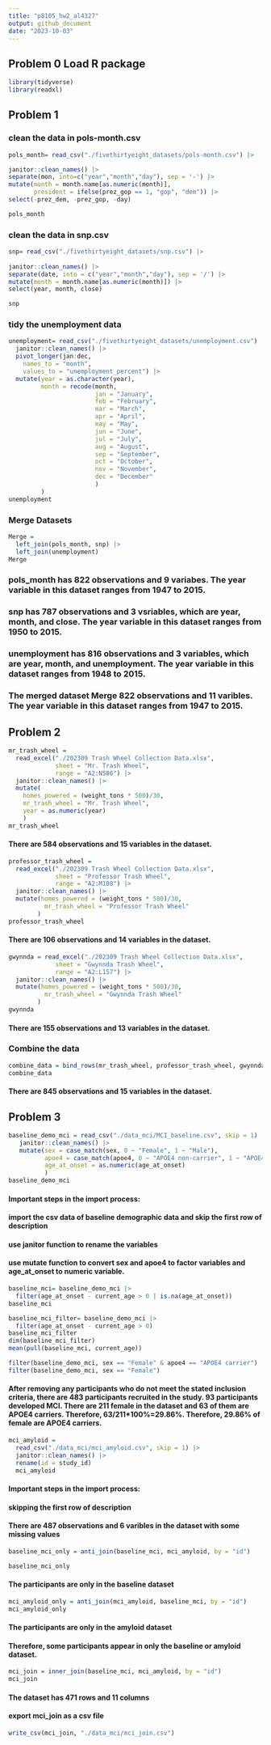 ```yaml
---
title: "p8105_hw2_al4327"
output: github_document
date: "2023-10-03"
---
```


## Problem 0 Load R package

```r
library(tidyverse)
library(readxl)
```

## Problem 1

### clean the data in pols-month.csv

```r
pols_month= read_csv("./fivethirtyeight_datasets/pols-month.csv") |>

janitor::clean_names() |>
separate(mon, into=c("year","month","day"), sep = '-') |>
mutate(month = month.name[as.numeric(month)],
       president = ifelse(prez_gop == 1, "gop", "dem")) |>
select(-prez_dem, -prez_gop, -day)

pols_month
```


### clean the data in snp.csv
```r
snp= read_csv("./fivethirtyeight_datasets/snp.csv") |>
  
janitor::clean_names() |>
separate(date, into = c("year","month","day"), sep = '/') |> 
mutate(month = month.name[as.numeric(month)]) |>
select(year, month, close)

snp
```

### tidy the unemployment data

```r
unemployment= read_csv("./fivethirtyeight_datasets/unemployment.csv") |>
  janitor::clean_names() |>
  pivot_longer(jan:dec,
    names_to = "month", 
    values_to = "unemployment_percent") |>
  mutate(year = as.character(year),
         month = recode(month,
                        jan = "January",
                        feb = "February",
                        mar = "March",
                        apr = "April",
                        may = "May",
                        jun = "June",
                        jul = "July",
                        aug = "August",
                        sep = "September",
                        oct = "October",
                        nov = "November",
                        dec = "December"
                        )
         )
unemployment
```
### Merge Datasets
```r
Merge = 
  left_join(pols_month, snp) |>
  left_join(unemployment)
Merge
```

### pols_month has 822 observations and 9 variabes. The year variable in this dataset ranges from 1947 to 2015.
### snp has 787 observations and 3 vsriables, which are year, month, and close. The year variable in this dataset ranges from 1950 to 2015.
### unemployment has 816 observations and 3 variables, which are year, month, and unemployment. The year variable in this dataset ranges from 1948 to 2015.
### The merged dataset Merge 822 observations and 11 varibles. The year variable in this dataset ranges from 1947 to 2015.

## Problem 2

```r
mr_trash_wheel =
  read_excel("./202309 Trash Wheel Collection Data.xlsx", 
             sheet = "Mr. Trash Wheel",
             range = "A2:N586") |> 
  janitor::clean_names() |> 
  mutate(
    homes_powered = (weight_tons * 500)/30,
    mr_trash_wheel = "Mr. Trash Wheel",
    year = as.numeric(year)
    )
mr_trash_wheel
```
#### There are 584 observations and 15 variables in the dataset.

```r
professor_trash_wheel =
  read_excel("./202309 Trash Wheel Collection Data.xlsx", 
             sheet = "Professor Trash Wheel",
             range = "A2:M108") |> 
  janitor::clean_names() |> 
  mutate(homes_powered = (weight_tons * 500)/30,
          mr_trash_wheel = "Professor Trash Wheel"
        )
professor_trash_wheel
```
#### There are 106 observations and 14 variables in the dataset.

```r
gwynnda = read_excel("./202309 Trash Wheel Collection Data.xlsx", 
             sheet = "Gwynnda Trash Wheel",
             range = "A2:L157") |> 
  janitor::clean_names() |> 
  mutate(homes_powered = (weight_tons * 500)/30,
          mr_trash_wheel = "Gwynnda Trash Wheel"
        )
gwynnda
```
#### There are 155 observations and 13 variables in the dataset.

### Combine the data
```r
combine_data = bind_rows(mr_trash_wheel, professor_trash_wheel, gwynnda)
combine_data
```
#### There are 845 observations and 15 variables in the dataset.

## Problem 3
```r
baseline_demo_mci = read_csv("./data_mci/MCI_baseline.csv", skip = 1) |> 
   janitor::clean_names() |>
   mutate(sex = case_match(sex, 0 ~ "Female", 1 ~ "Male"), 
          apoe4 = case_match(apoe4, 0 ~ "APOE4 non-carrier", 1 ~ "APOE4 carrier"),
          age_at_onset = as.numeric(age_at_onset)
          ) 
baseline_demo_mci
```

#### Important steps in the import process:
#### import the csv data of baseline demographic data and skip the first row of description
#### use janitor function to rename the variables
#### use mutate function to convert sex and apoe4 to factor variables and age_at_onset to numeric variable.

```r

baseline_mci= baseline_demo_mci |> 
  filter(age_at_onset - current_age > 0 | is.na(age_at_onset))
baseline_mci

baseline_mci_filter= baseline_demo_mci |> 
  filter(age_at_onset - current_age > 0) 
baseline_mci_filter
dim(baseline_mci_filter)
mean(pull(baseline_mci, current_age))

filter(baseline_demo_mci, sex == "Female" & apoe4 == "APOE4 carrier")
filter(baseline_demo_mci, sex == "Female")
```

#### After removing any participants who do not meet the stated inclusion criteria, there are 483 participants recruited in the study. 93 participants developed MCI. There are 211 female in the dataset and 63 of them are  APOE4 carriers. Therefore, 63/211*100%=29.86%. Therefore, 29.86% of female are APOE4 carriers.

```r
mci_amyloid = 
  read_csv("./data_mci/mci_amyloid.csv", skip = 1) |>
  janitor::clean_names() |>
  rename(id = study_id)
  mci_amyloid
```
#### Important steps in the import process:
#### skipping the first row of description 
#### There are 487 observations and 6 varibles in the dataset with some missing values

```r
baseline_mci_only = anti_join(baseline_mci, mci_amyloid, by = "id")

baseline_mci_only
```
#### The participants are only in the baseline dataset

```r
mci_amyloid_only = anti_join(mci_amyloid, baseline_mci, by = "id")
mci_amyloid_only
```
#### The participants are only in the amyloid dataset
#### Therefore, some participants appear in only the baseline or amyloid dataset.

```r
mci_join = inner_join(baseline_mci, mci_amyloid, by = "id")
mci_join
```
#### The dataset has 471 rows and 11 columns

#### export mci_join as a csv file
```r
write_csv(mci_join, "./data_mci/mci_join.csv")
```
